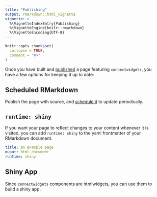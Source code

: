 ```yaml
---
title: "Publishing"
output: rmarkdown::html_vignette
vignette: >
  %\VignetteIndexEntry{Publishing}
  %\VignetteEngine{knitr::rmarkdown}
  %\VignetteEncoding{UTF-8}
---   
```


```r
knitr::opts_chunk$set(
  collapse = TRUE,
  comment = "#>"
)
```

Once you have built and [published](https://docs.rstudio.com/connect/user/publishing/#publishing-documents)
a page featuring `connectwidgets`, you have a few options for keeping it up to date:

## Scheduled RMarkdown

Publish the page with source, and [schedule it](https://docs.rstudio.com/connect/user/scheduling/#schedule-type)
to update periodically.

## `runtime: shiny`

If you want your page to reflect changes to your content whenever it is visited,
you can add `runtime: shiny` to the yaml frontmatter of your RMarkdown document.

``` .yaml
title: an example page
ouput: html_document
runtime: shiny
```

## Shiny App

Since `connectwidgets` components are htmlwidgets, you can use them to build a shiny app.
